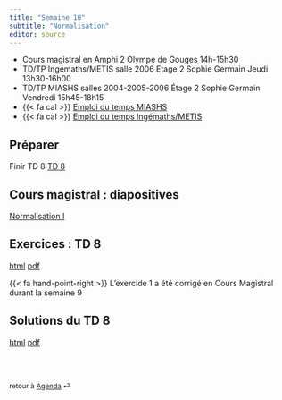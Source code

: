```yaml
---
title: "Semaine 10"
subtitle: "Normalisation"
editor: source
---
```


::: callout-important

-   Cours magistral en Amphi 2 Olympe de Gouges 14h-15h30
-   TD/TP Ingémaths/METIS salle 2006 Etage 2 Sophie Germain Jeudi 13h30-16h00
-   TD/TP MIASHS salles 2004-2005-2006 Étage 2 Sophie Germain Vendredi 15h45-18h15
-   {{< fa cal >}} [Emploi du temps MIASHS](https://edt.math.univ-paris-diderot.fr/#/parcours/miashs/l3)
-   {{< fa cal >}} [Emploi du temps Ingémaths/METIS](https://edt.math.univ-paris-diderot.fr/#/parcours/ingemath/l3)  

:::

## Préparer

Finir  TD 8 [TD 8](/workshops/td8.html) 

## Cours magistral : diapositives

[Normalisation I](/slides/DF_norm_1.qmd)


## Exercices : TD 8

[html](/workshops/td8.html)  [pdf](/workshops/td8.pdf)

{{< fa hand-point-right >}} L'exercide 1 a été corrigé en Cours Magistral durant la semaine 9

## Solutions du  TD 8 

[html](/solutions/td8.html)  [pdf](/solutions/td8.pdf)


<br><br>

::: {style="font-size: 0.875em;"}
retour à [Agenda](/ "Agenda du cours") ⏎
:::
